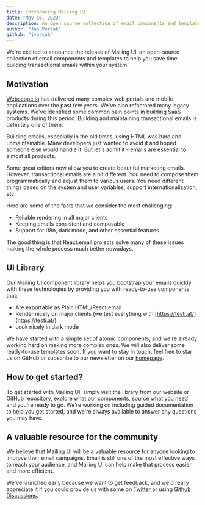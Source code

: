 ```yaml
---
title: Introducing Mailing UI
date: "May 16, 2023"
description: An open source collection of email components and templates
author: "Jan Vorčak"
github: "jvorcak"
---
```


We're excited to announce the release of Mailing UI, an open-source collection of email components and templates to help you save time building transactional emails within your system.

## Motivation

[Webscope.io](http://webscope.io/) has delivered many complex web portals and mobile applications over the past few years. We've also refactored many legacy systems. We've identified some common pain points in building SaaS products during this period. Building and maintaining transactional emails is definitely one of them.

Building emails, especially in the old times, using HTML was hard and unmaintainable. Many developers just wanted to avoid it and hoped someone else would handle it. But let's admit it - emails are essential to almost all products.

Some great editors now allow you to create beautiful marketing emails. However, transactional emails are a bit different. You need to compose them programmatically and adjust them to various users. You need different things based on the system and user variables, support internationalization, etc.

Here are some of the facts that we consider the most challenging:

- Reliable rendering in all major clients
- Keeping emails consistent and composable
- Support for i18n, dark mode, and other essential features

The good thing is that React.email projects solve many of these issues making the whole process much better nowadays.

## UI Library

Our Mailing UI component library helps you bootstrap your emails quickly with these technologies by providing you with ready-to-use components that:

- Are exportable as Plain HTML/React.email
- Render nicely on major clients (we test everything with [https://testi.at/](https://testi.at/)
- Look nicely in dark mode

We have started with a simple set of atomic components, and we're already working hard on making more complex ones.
We will also deliver some ready-to-use templates soon. If you want to stay in touch, feel free to star us on GitHub or subscribe to our newsletter on our [homepage](https://mailingui.com).

## How to get started?

To get started with Mailing UI, simply visit the library from our website or GitHub repository, explore what our components, source what you need and you're ready to go. We're working on including guided documentation to help you get started, and we're always available to answer any questions you may have.

## A valuable resource for the community

We believe that Mailing UI will be a valuable resource for anyone looking to improve their email campaigns. Email is still one of the most effective ways to reach your audience, and Mailing UI can help make that process easier and more efficient.

We've launched early because we want to get feedback, and we'd really appreciate it if you could provide us with some on [Twitter](https://twitter.com/MailingUI) or using [Github Discussions](https://github.com/webscopeio/mailingui-web/discussions).
